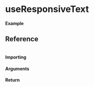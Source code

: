 
<Meta title="New Hook/useResponsiveText" component={Example} />

# useResponsiveText

#### Example

<Canvas>
  <Story story={Example} inline />
</Canvas>

## Reference

```ts

```

#### Importing

<ImportPath />

#### Arguments

#### Return
